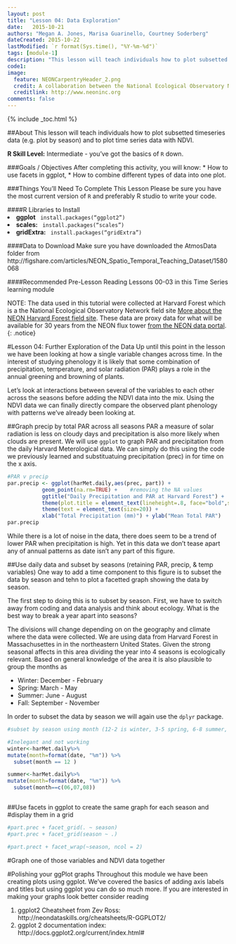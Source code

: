 ```yaml
---
layout: post
title: "Lesson 04: Data Exploration"
date:   2015-10-21
authors: "Megan A. Jones, Marisa Guarinello, Courtney Soderberg"
dateCreated: 2015-10-22
lastModified: `r format(Sys.time(), "%Y-%m-%d")`
tags: [module-1]
description: "This lesson will teach individuals how to plot subsetted timeseries data (e.g. plot by season) and to plot time series data with NDVI."
code1:
image:
  feature: NEONCarpentryHeader_2.png
  credit: A collaboration between the National Ecological Observatory Network (NEON) and Data Carpentry
  creditlink: http://www.neoninc.org
comments: false
---
```


{% include _toc.html %}


##About
This lesson will teach individuals how to plot subsetted timeseries data (e.g. plot by season) and to plot time series data with NDVI.

<div id="objectives" markdown="1">

**R Skill Level:** Intermediate - you've got the basics of `R` down.

###Goals / Objectives
After completing this activity, you will know:
 * How to use facets in ggplot,
 * How to combine different types of data into one plot.


###Things You'll Need To Complete This Lesson
Please be sure you have the most current version of `R` and preferably
R studio to write your code.

####R Libraries to Install
<li><strong>ggplot</strong> <code> install.packages("ggplot2")</code></li>
<li><strong>scales:</strong> <code> install.packages("scales")</code></li>
<li><strong>gridExtra:</strong> <code> install.packages("gridExtra")</code></li>

####Data to Download
Make sure you have downloaded the AtmosData folder from
http://figshare.com/articles/NEON_Spatio_Temporal_Teaching_Dataset/1580068

####Recommended Pre-Lesson Reading
Lessons 00-03 in this Time Series learning module
</div>


NOTE: The data used in this tutorial were collected at Harvard Forest which is
a the National Ecological Observatory Network field site <a href="http://www.neoninc.org/science-design/field-sites/harvard-forest" target="_blank">
More about the NEON Harvard Forest field site</a>. These data are proxy data for what will be
available for 30 years from the NEON flux tower [from the NEON data portal](http://data.neoninc.org/ "NEON data").
{: .notice}

#Lesson 04: Further Exploration of the Data
Up until this point in the lesson we have been looking at how a single variable 
changes across time. In the interest of studying phenology it is likely that 
some combination of precipitation, temperature, and solar radiation (PAR) plays
a role in the annual greening and browning of plants.  

Let's look at interactions between several of the variables to each other across
the seasons before adding the NDVI data into the mix.  Using the NDVI data we
can finally directly compare the observed plant phenology with patterns we've 
already been looking at.  

##Graph precip by total PAR across all seasons
PAR a measure of solar radiation is less on cloudy days and precipitation is
also more likely when clouds are present.  We will use `ggplot` to graph PAR
and precipitation from the daily Harvard Meterological data.  We can simply do
this using the code we previously learned and substituatuing precipitation
(prec) in for time on the x axis.  
```r
#PAR v precip 
par.precip <- ggplot(harMet.daily,aes(prec, part)) +
           geom_point(na.rm=TRUE) +    #removing the NA values
           ggtitle("Daily Precipitation and PAR at Harvard Forest") +
           theme(plot.title = element_text(lineheight=.8, face="bold",size = 20)) +
           theme(text = element_text(size=20)) +
           xlab("Total Precipitation (mm)") + ylab("Mean Total PAR")
par.precip
```

While there is a lot of noise in the data, there does seem to be a trend of 
lower PAR when precipitation is high. Yet in this data we don't tease apart any 
of annual patterns as date isn't any part of this figure.  

##Use daily data and subset by seasons (retaining PAR, precip, & temp variables)
One way to add a time component to this figure is to subset the data by season 
and tehn to plot a facetted graph showing the data by season.  

The first step to doing this is to subset by season.  First, we have to switch 
away from coding and data analysis and think about ecology.  What is the best
way to break a year apart into seasons?  

The divisions will change depending on on the geography and climate where the
data were collected.  We are using data from Harvard Forest in Massachusettes in
in the northeastern United States.  Given the strong seasonal affects in this 
area dividing the year into 4 seasons is ecologically relevant.  Based on
general knowledge of the area it is also plausible to group the months as 

 * Winter: December - February
 * Spring: March - May 
 * Summer: June - August
 * Fall: September - November 
 
In order to subset the data by season we will again use the `dplyr` package.

```r
#subset by season using month (12-2 is winter, 3-5 spring, 6-8 summer, 9-11 fall)

#Inelegant and not working
winter<-harMet.daily%>%      
mutate(month=format(date, "%m")) %>%
  subset(month == 12 )

summer<-harMet.daily%>%      
mutate(month=format(date, "%m")) %>%
  subset(month==c(06,07,08))



```

##Use facets in ggplot to create the same graph for each season and
#display them in a grid
```r

#part.prec + facet_grid(. ~ season)
#part.prec + facet_grid(season ~ .)

#part.prect + facet_wrap(~season, ncol = 2)

```

#Graph one of those variables and NDVI data together


#Polishing your ggPlot graphs
Throughout this module we have been creating plots using ggplot.  We've covered
the basics of adding axis labels and titles but using ggplot you can do so much 
more.  If you are interested in making your graphs look better consider reading

1) ggplot2 Cheatsheet from Zev Ross:  http://neondataskills.org/cheatsheets/R-GGPLOT2/
2) ggplot 2 documentation index: http://docs.ggplot2.org/current/index.html#